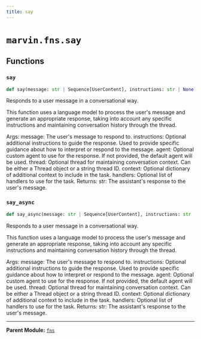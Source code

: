 ```yaml
---
title: say
---
```


# `marvin.fns.say`

## Functions

### `say`
```python
def say(message: str | Sequence[UserContent], instructions: str | None = None, agent: Actor | None = None, thread: Thread | str | None = None, context: dict[str, Any] | None = None, handlers: list[Handler | AsyncHandler] | None = None) -> str
```
Responds to a user message in a conversational way.

This function uses a language model to process the user's message and generate
an appropriate response, taking into account any specific instructions and
maintaining conversation history through the thread.

Args:
    message: The user's message to respond to.
    instructions: Optional additional instructions to guide the response.
        Used to provide specific guidance about how to interpret or
        respond to the message.
    agent: Optional custom agent to use for the response. If not provided,
        the default agent will be used.
    thread: Optional thread for maintaining conversation context. Can be
        either a Thread object or a string thread ID.
    context: Optional dictionary of additional context to include in the task.
    handlers: Optional list of handlers to use for the task.
Returns:
    str: The assistant's response to the user's message.

### `say_async`
```python
def say_async(message: str | Sequence[UserContent], instructions: str | None = None, agent: Actor | None = None, thread: Thread | str | None = None, context: dict[str, Any] | None = None, handlers: list[Handler | AsyncHandler] | None = None) -> str
```
Responds to a user message in a conversational way.

This function uses a language model to process the user's message and generate
an appropriate response, taking into account any specific instructions and
maintaining conversation history through the thread.

Args:
    message: The user's message to respond to.
    instructions: Optional additional instructions to guide the response.
        Used to provide specific guidance about how to interpret or
        respond to the message.
    agent: Optional custom agent to use for the response. If not provided,
        the default agent will be used.
    thread: Optional thread for maintaining conversation context. Can be
        either a Thread object or a string thread ID.
    context: Optional dictionary of additional context to include in the task.
    handlers: Optional list of handlers to use for the task.
Returns:
    str: The assistant's response to the user's message.

---

**Parent Module:** [`fns`](marvin-fns)
